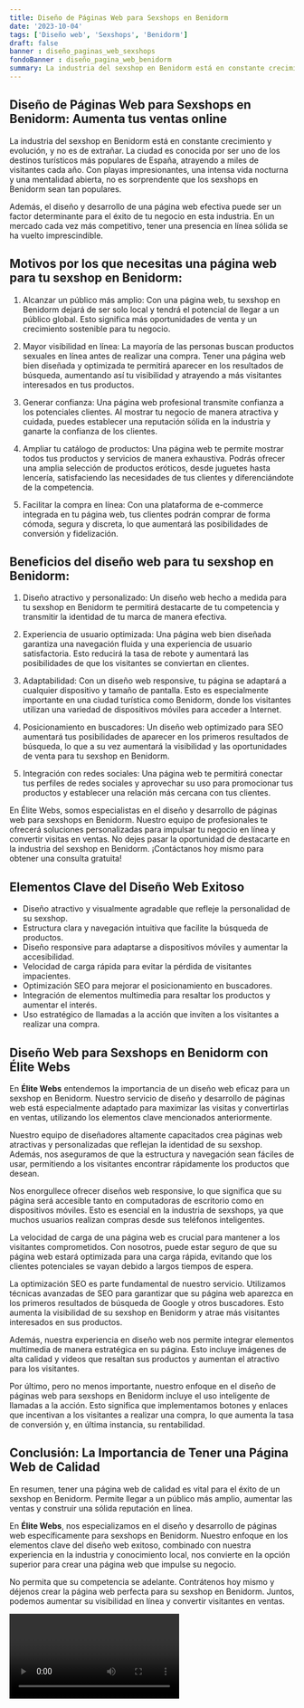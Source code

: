```yaml
---
title: Diseño de Páginas Web para Sexshops en Benidorm
date: '2023-10-04'
tags: ['Diseño web', 'Sexshops', 'Benidorm']
draft: false
banner : diseño_paginas_web_sexshops
fondoBanner : diseño_pagina_web_benidorm
summary: La industria del sexshop en Benidorm está en constante crecimiento y evolución, y no es de extrañar. La ciudad es conocida por ser uno de los destinos turísticos más populares de España, atrayendo a miles de visitantes cada año. Con playas impresionantes, una intensa vida nocturna y una mentalidad abierta, no es sorprendente que los sexshops en Benidorm sean tan populares.
---
```


## Diseño de Páginas Web para Sexshops en Benidorm: Aumenta tus ventas online

La industria del sexshop en Benidorm está en constante crecimiento y evolución, y no es de extrañar. La ciudad es conocida por ser uno de los destinos turísticos más populares de España, atrayendo a miles de visitantes cada año. Con playas impresionantes, una intensa vida nocturna y una mentalidad abierta, no es sorprendente que los sexshops en Benidorm sean tan populares.

Además, el diseño y desarrollo de una página web efectiva puede ser un factor determinante para el éxito de tu negocio en esta industria. En un mercado cada vez más competitivo, tener una presencia en línea sólida se ha vuelto imprescindible.

## Motivos por los que necesitas una página web para tu sexshop en Benidorm:

1. Alcanzar un público más amplio: Con una página web, tu sexshop en Benidorm dejará de ser solo local y tendrá el potencial de llegar a un público global. Esto significa más oportunidades de venta y un crecimiento sostenible para tu negocio.

2. Mayor visibilidad en línea: La mayoría de las personas buscan productos sexuales en línea antes de realizar una compra. Tener una página web bien diseñada y optimizada te permitirá aparecer en los resultados de búsqueda, aumentando así tu visibilidad y atrayendo a más visitantes interesados en tus productos.

3. Generar confianza: Una página web profesional transmite confianza a los potenciales clientes. Al mostrar tu negocio de manera atractiva y cuidada, puedes establecer una reputación sólida en la industria y ganarte la confianza de los clientes.

4. Ampliar tu catálogo de productos: Una página web te permite mostrar todos tus productos y servicios de manera exhaustiva. Podrás ofrecer una amplia selección de productos eróticos, desde juguetes hasta lencería, satisfaciendo las necesidades de tus clientes y diferenciándote de la competencia.

5. Facilitar la compra en línea: Con una plataforma de e-commerce integrada en tu página web, tus clientes podrán comprar de forma cómoda, segura y discreta, lo que aumentará las posibilidades de conversión y fidelización.

## Beneficios del diseño web para tu sexshop en Benidorm:

1. Diseño atractivo y personalizado: Un diseño web hecho a medida para tu sexshop en Benidorm te permitirá destacarte de tu competencia y transmitir la identidad de tu marca de manera efectiva.

2. Experiencia de usuario optimizada: Una página web bien diseñada garantiza una navegación fluida y una experiencia de usuario satisfactoria. Esto reducirá la tasa de rebote y aumentará las posibilidades de que los visitantes se conviertan en clientes.

3. Adaptabilidad: Con un diseño web responsive, tu página se adaptará a cualquier dispositivo y tamaño de pantalla. Esto es especialmente importante en una ciudad turística como Benidorm, donde los visitantes utilizan una variedad de dispositivos móviles para acceder a Internet.

4. Posicionamiento en buscadores: Un diseño web optimizado para SEO aumentará tus posibilidades de aparecer en los primeros resultados de búsqueda, lo que a su vez aumentará la visibilidad y las oportunidades de venta para tu sexshop en Benidorm.

5. Integración con redes sociales: Una página web te permitirá conectar tus perfiles de redes sociales y aprovechar su uso para promocionar tus productos y establecer una relación más cercana con tus clientes.

En Élite Webs, somos especialistas en el diseño y desarrollo de páginas web para sexshops en Benidorm. Nuestro equipo de profesionales te ofrecerá soluciones personalizadas para impulsar tu negocio en línea y convertir visitas en ventas. No dejes pasar la oportunidad de destacarte en la industria del sexshop en Benidorm. ¡Contáctanos hoy mismo para obtener una consulta gratuita!

<GifSeo />

<Cta />

## Elementos Clave del Diseño Web Exitoso

- Diseño atractivo y visualmente agradable que refleje la personalidad de su sexshop.
- Estructura clara y navegación intuitiva que facilite la búsqueda de productos.
- Diseño responsive para adaptarse a dispositivos móviles y aumentar la accesibilidad.
- Velocidad de carga rápida para evitar la pérdida de visitantes impacientes.
- Optimización SEO para mejorar el posicionamiento en buscadores.
- Integración de elementos multimedia para resaltar los productos y aumentar el interés.
- Uso estratégico de llamadas a la acción que inviten a los visitantes a realizar una compra.

## Diseño Web para Sexshops en Benidorm con Élite Webs

En **Élite Webs** entendemos la importancia de un diseño web eficaz para un sexshop en Benidorm. Nuestro servicio de diseño y desarrollo de páginas web está especialmente adaptado para maximizar las visitas y convertirlas en ventas, utilizando los elementos clave mencionados anteriormente.

Nuestro equipo de diseñadores altamente capacitados crea páginas web atractivas y personalizadas que reflejan la identidad de su sexshop. Además, nos aseguramos de que la estructura y navegación sean fáciles de usar, permitiendo a los visitantes encontrar rápidamente los productos que desean.

Nos enorgullece ofrecer diseños web responsive, lo que significa que su página será accesible tanto en computadoras de escritorio como en dispositivos móviles. Esto es esencial en la industria de sexshops, ya que muchos usuarios realizan compras desde sus teléfonos inteligentes.

La velocidad de carga de una página web es crucial para mantener a los visitantes comprometidos. Con nosotros, puede estar seguro de que su página web estará optimizada para una carga rápida, evitando que los clientes potenciales se vayan debido a largos tiempos de espera.

La optimización SEO es parte fundamental de nuestro servicio. Utilizamos técnicas avanzadas de SEO para garantizar que su página web aparezca en los primeros resultados de búsqueda de Google y otros buscadores. Esto aumenta la visibilidad de su sexshop en Benidorm y atrae más visitantes interesados en sus productos.

Además, nuestra experiencia en diseño web nos permite integrar elementos multimedia de manera estratégica en su página. Esto incluye imágenes de alta calidad y videos que resaltan sus productos y aumentan el atractivo para los visitantes.

Por último, pero no menos importante, nuestro enfoque en el diseño de páginas web para sexshops en Benidorm incluye el uso inteligente de llamadas a la acción. Esto significa que implementamos botones y enlaces que incentivan a los visitantes a realizar una compra, lo que aumenta la tasa de conversión y, en última instancia, su rentabilidad.

## Conclusión: La Importancia de Tener una Página Web de Calidad

En resumen, tener una página web de calidad es vital para el éxito de un sexshop en Benidorm. Permite llegar a un público más amplio, aumentar las ventas y construir una sólida reputación en línea.

En **Élite Webs**, nos especializamos en el diseño y desarrollo de páginas web específicamente para sexshops en Benidorm. Nuestro enfoque en los elementos clave del diseño web exitoso, combinado con nuestra experiencia en la industria y conocimiento local, nos convierte en la opción superior para crear una página web que impulse su negocio.

No permita que su competencia se adelante. Contrátenos hoy mismo y déjenos crear la página web perfecta para su sexshop en Benidorm. Juntos, podemos aumentar su visibilidad en línea y convertir visitantes en ventas.

<Video />

<CtaBot job='Sexshops' city='Benidorm'/>

<Gmaps query='Benidorm+españa+maps' />